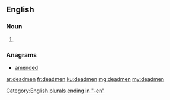 ==English==

===Noun===
{{head|en|plural}}

# {{plural of|deadman|lang=en|nocat=1}}

===Anagrams===
* [[amended#English|amended]]

[[Category:English plurals ending in "-en"]]

[[ar:deadmen]]
[[fr:deadmen]]
[[ku:deadmen]]
[[mg:deadmen]]
[[my:deadmen]]